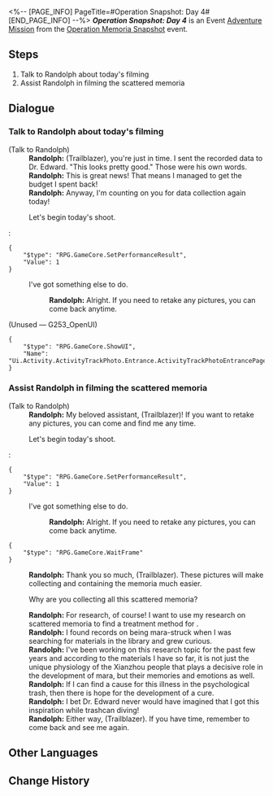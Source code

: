 <%-- [PAGE_INFO]
PageTitle=#Operation Snapshot: Day 4#
[END_PAGE_INFO] --%>
{{Stub|Dialogue.}}
{{Mission Infobox
|id            = 8024304
|title         = 
|image         = <!--Mission Operation Snapshot Day 4.png-->
|type          = Adventure
|event_name    = Operation Memoria Snapshot
|chapter       = 
|requirements  = [[Adventure Mission]] ''[[Operation Snapshot: Day 3]]'' completed
|summary       = <!--official mission summary from Fate's Atlas-->
|characters    = Randolph; Trailblazer
|startLocation = [[The Xianzhou Luofu]] - [[Central Starskiff Haven]]
|world         = The Xianzhou Luofu
|area          = Central Starskiff Haven
|prev          = Operation Snapshot: Day 3
|next          = Operation Snapshot: Day 5
|rewards       = Credit*1,000
}}
'''''Operation Snapshot: Day 4''''' is an Event [[Adventure Mission]] from the [[Operation Memoria Snapshot]] event.

==Steps==
# Talk to Randolph about today's filming
# Assist Randolph in filming the scattered memoria

<!--
==Gameplay Notes==

--><!--
==Trial Character==

-->
==Dialogue==
{{Stub Dialogue}}
===Talk to Randolph about today's filming{{subst:void|<!--802430401-->}}===
{{Mission Description|type=adventure|location=Central Starskiff Haven|Trainee Healer Randolph has prepared the retrieval plan for the scattered memoria today. Help him film the location of the target.}}
{{Dialogue Start}}

;(Talk to Randolph)
:'''Randolph:''' (Trailblazer), you're just in time. I sent the recorded data to Dr. Edward. "This looks pretty good." Those were his own words.
:'''Randolph:''' This is great news! That means I managed to get the budget I spent back!
:'''Randolph:''' Anyway, I'm counting on you for data collection again today!
:{{DIcon|Travel Log}} Let's begin today's shoot.
:<pre>{
	"$type": "RPG.GameCore.SetPerformanceResult",
	"Value": 1
}</pre>
:{{DIcon|Exit}} I've got something else to do.
::'''Randolph:''' Alright. If you need to retake any pictures, you can come back anytime.

;(Unused &mdash; G253_OpenUI)
<pre>{
	"$type": "RPG.GameCore.ShowUI",
	"Name": "Ui.Activity.ActivityTrackPhoto.Entrance.ActivityTrackPhotoEntrancePage"
}</pre>
{{Dialogue End}}

===Assist Randolph in filming the scattered memoria{{subst:void|<!--802430402-->}}===
{{Mission Description|type=adventure|location=Central Starskiff Haven|update|Help Trainee Healer Randolph with the filming so that he can capture these scattered memoria.}}
{{Dialogue Start}}

;(Talk to Randolph)
:'''Randolph:''' My beloved assistant, (Trailblazer)! If you want to retake any pictures, you can come and find me any time.
:{{DIcon|Travel Log}} Let's begin today's shoot.
:<pre>{
	"$type": "RPG.GameCore.SetPerformanceResult",
	"Value": 1
}</pre>
:{{DIcon|Exit}} I've got something else to do.
::'''Randolph:''' Alright. If you need to retake any pictures, you can come back anytime.
<pre>{
	"$type": "RPG.GameCore.WaitFrame"
}</pre>
:'''Randolph:''' Thank you so much, (Trailblazer). These pictures will make collecting and containing the memoria much easier.
:{{DIcon|Arrow}} Why are you collecting all this scattered memoria?
:'''Randolph:''' For research, of course! I want to use my research on scattered memoria to find a treatment method for {{Rubi|de-humanization|being mara-struck}}.
:'''Randolph:''' I found records on being mara-struck when I was searching for materials in the library and grew curious.
:'''Randolph:''' I've been working on this research topic for the past few years and according to the materials I have so far, it is not just the unique physiology of the Xianzhou people that plays a decisive role in the development of mara, but their memories and emotions as well.
:'''Randolph:''' If I can find a cause for this illness in the psychological trash, then there is hope for the development of a cure.
:'''Randolph:''' I bet Dr. Edward never would have imagined that I got this inspiration while trashcan diving!
:'''Randolph:''' Either way, (Trailblazer). If you have time, remember to come back and see me again.
{{Dialogue End}}

==Other Languages==
{{Other Languages
|en   = Operation Snapshot: Day 4
|zhs  = 留影计划·第四日
|zht  = 留影計畫•第四日
|ja   = スナップショット計画・4日目
|ko   = 촬영 계획•4일차
|es   = Operación instantáneas: Día 4
|fr   = Opération cliché&nbsp;: Jour 4
|ru   = Операция по фотосъёмке: день 4
|th   = แผนถ่ายภาพ: วันที่ 4
|vi   = Kế Hoạch Lưu Giữ Ảnh: Ngày 4
|de   = Operation Schattenspiel: Tag 4
|id   = Proyek Pemotretan: Hari 4
|pt   = Operação Captura: Dia 4
}}

==Change History==
{{Change History|2.4}}
